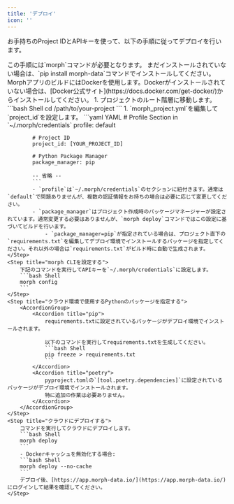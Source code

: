 ```yaml
---
title: 'デプロイ'
icon: ''
---
```


お手持ちのProject IDとAPIキーを使って、以下の手順に従ってデプロイを行います。

<Note>
    この手順には`morph`コマンドが必要となります。
    まだインストールされていない場合は、`pip install morph-data`コマンドでインストールしてください。
</Note>

<Note>
    MorphアプリのビルドにはDockerを使用します。Dockerがインストールされていない場合は、[Docker公式サイト](https://docs.docker.com/get-docker/)からインストールしてください。
</Note>

<Steps>
    <Step title="プロジェクトをセットアップする">
        1. プロジェクトのルート階層に移動します。
            ```bash Shell
            cd /path/to/your-project
            ```
        1. `morph_project.yml`を編集して`project_id`を設定します。
            ```yaml YAML
            # Profile Section in `~/.morph/credentials`
            profile: default

            # Project ID
            project_id: [YOUR_PROJECT_ID]

            # Python Package Manager
            package_manager: pip

            -- 省略 --
            ```
            - `profile`は`~/.morph/credentials`のセクションに紐付きます。通常は`default`で問題ありませんが、複数の認証情報をお持ちの場合は必要に応じて変更してください。
            - `package_manager`はプロジェクト作成時のパッケージマネージャーが設定されています。通常変更する必要はありませんが、`morph deploy`コマンドではこの設定に基づいてビルドを行います。
                - `package_manager=pip`が指定されている場合は、プロジェクト直下の`requirements.txt`を編集してデプロイ環境でインストールするパッケージを指定してください。それ以外の場合は`requirements.txt`がビルド時に自動で生成されます。
    </Step>
    <Step title="morph CLIを設定する">
        下記のコマンドを実行してAPIキーを`~/.morph/credentials`に設定します。
        ```bash Shell
        morph config
        ```
    </Step>
    <Step title="クラウド環境で使用するPythonのパッケージを指定する">
        <AccordionGroup>
            <Accordion title="pip">
                requirements.txtに設定されているパッケージがデプロイ環境でインストールされます。

                以下のコマンドを実行してrequirements.txtを生成してください。
                ```bash Shell
                pip freeze > requirements.txt
                ```
            </Accordion>
            <Accordion title="poetry">
                pyproject.tomlの`[tool.poetry.dependencies]`に設定されているパッケージがデプロイ環境でインストールされます。
                特に追加の作業は必要ありません。
            </Accordion>
        </AccordionGroup>
    </Step>
    <Step title="クラウドにデプロイする">
        コマンドを実行してクラウドにデプロイします。
        ```bash Shell
        morph deploy
        ```
        - Dockerキャッシュを無効化する場合:
        ```bash Shell
        morph deploy --no-cache
        ```
        デプロイ後、[https://app.morph-data.io/](https://app.morph-data.io/) にログインして結果を確認してください。
    </Step>
</Steps>

